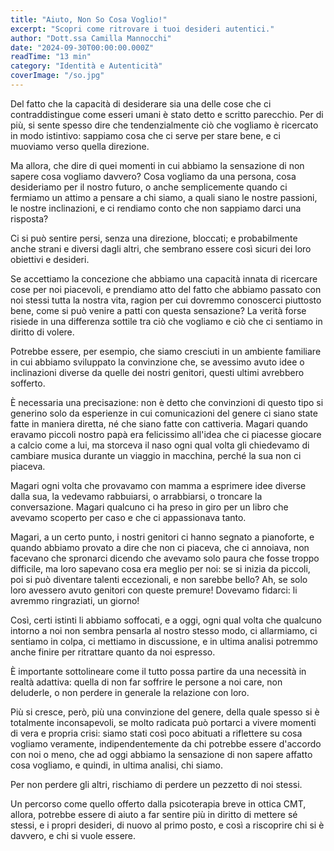 ```yaml
---
title: "Aiuto, Non So Cosa Voglio!"
excerpt: "Scopri come ritrovare i tuoi desideri autentici."
author: "Dott.ssa Camilla Mannocchi"
date: "2024-09-30T00:00:00.000Z"
readTime: "13 min"
category: "Identità e Autenticità"
coverImage: "/so.jpg"
---
```


Del fatto che la capacità di desiderare sia una delle cose che ci contraddistingue come esseri umani è stato detto e scritto parecchio. Per di più, si sente spesso dire che tendenzialmente ciò che vogliamo è ricercato in modo istintivo: sappiamo cosa che ci serve per stare bene, e ci muoviamo verso quella direzione.

Ma allora, che dire di quei momenti in cui abbiamo la sensazione di non sapere cosa vogliamo davvero? Cosa vogliamo da una persona, cosa desideriamo per il nostro futuro, o anche semplicemente quando ci fermiamo un attimo a pensare a chi siamo, a quali siano le nostre passioni, le nostre inclinazioni, e ci rendiamo conto che non sappiamo darci una risposta?         

Ci si può sentire persi, senza una direzione, bloccati; e probabilmente anche strani e diversi dagli altri, che sembrano essere così sicuri dei loro obiettivi e desideri.

Se accettiamo la concezione che abbiamo una capacità innata di ricercare cose per noi piacevoli, e prendiamo atto del fatto che abbiamo passato con noi stessi tutta la nostra vita, ragion per cui dovremmo conoscerci piuttosto bene, come si può venire a patti con questa sensazione? La verità forse risiede in una differenza sottile tra ciò che vogliamo e ciò che ci sentiamo in diritto di volere.         

Potrebbe essere, per esempio, che siamo cresciuti in un ambiente familiare in cui abbiamo sviluppato la convinzione che, se avessimo avuto idee o inclinazioni diverse da quelle dei nostri genitori, questi ultimi avrebbero sofferto.   

È necessaria una precisazione: non è detto che convinzioni di questo tipo si generino solo da esperienze in cui comunicazioni del genere ci siano state fatte in maniera diretta, né che siano fatte con cattiveria. Magari quando eravamo piccoli nostro papà era felicissimo all'idea che ci piacesse giocare a calcio come a lui, ma storceva il naso ogni qual volta gli chiedevamo di cambiare musica durante un viaggio in macchina, perché la sua non ci piaceva.

Magari ogni volta che provavamo con mamma a esprimere idee diverse dalla sua, la vedevamo rabbuiarsi, o arrabbiarsi, o troncare la conversazione. Magari qualcuno ci ha preso in giro per un libro che avevamo scoperto per caso e che ci appassionava tanto.

Magari, a un certo punto, i nostri genitori ci hanno segnato a pianoforte, e quando abbiamo provato a dire che non ci piaceva, che ci annoiava, non facevano che spronarci dicendo che avevamo solo paura che fosse troppo difficile, ma loro sapevano cosa era meglio per noi: se si inizia da piccoli, poi si può diventare talenti eccezionali, e non sarebbe bello? Ah, se solo loro avessero avuto genitori con queste premure! Dovevamo fidarci: li avremmo ringraziati, un giorno!

Così, certi istinti li abbiamo soffocati, e a oggi, ogni qual volta che qualcuno intorno a noi non sembra pensarla al nostro stesso modo, ci allarmiamo, ci sentiamo in colpa, ci mettiamo in discussione, e in ultima analisi potremmo anche finire per ritrattare quanto da noi espresso.

È importante sottolineare come il tutto possa partire da una necessità in realtà adattiva: quella di non far soffrire le persone a noi care, non deluderle, o non perdere in generale la relazione con loro.

Più si cresce, però, più una convinzione del genere, della quale spesso si è totalmente inconsapevoli, se molto radicata può portarci a vivere momenti di vera e propria crisi: siamo stati così poco abituati a riflettere su cosa vogliamo veramente, indipendentemente da chi potrebbe essere d'accordo con noi o meno, che ad oggi abbiamo la sensazione di non sapere affatto cosa vogliamo, e quindi, in ultima analisi, chi siamo.

Per non perdere gli altri, rischiamo di perdere un pezzetto di noi stessi.

Un percorso come quello offerto dalla psicoterapia breve in ottica CMT, allora, potrebbe essere di aiuto a far sentire più in diritto di mettere sé stessi, e i propri desideri, di nuovo al primo posto, e così a riscoprire chi si è davvero, e chi si vuole essere.
